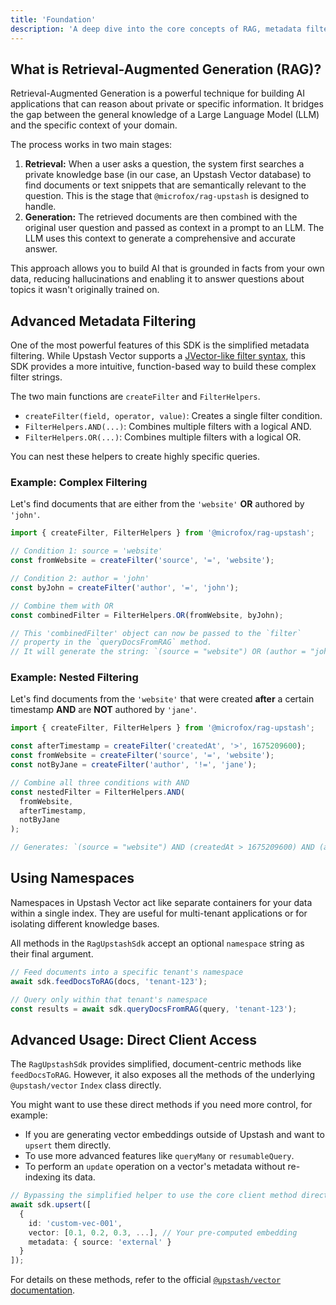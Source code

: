 ```yaml
---
title: 'Foundation'
description: 'A deep dive into the core concepts of RAG, metadata filtering, and advanced usage of the @microfox/rag--upstash SDK.'
---
```


## What is Retrieval-Augmented Generation (RAG)?

Retrieval-Augmented Generation is a powerful technique for building AI applications that can reason about private or specific information. It bridges the gap between the general knowledge of a Large Language Model (LLM) and the specific context of your domain.

The process works in two main stages:

1.  **Retrieval:** When a user asks a question, the system first searches a private knowledge base (in our case, an Upstash Vector database) to find documents or text snippets that are semantically relevant to the question. This is the stage that `@microfox/rag-upstash` is designed to handle.
2.  **Generation:** The retrieved documents are then combined with the original user question and passed as context in a prompt to an LLM. The LLM uses this context to generate a comprehensive and accurate answer.

This approach allows you to build AI that is grounded in facts from your own data, reducing hallucinations and enabling it to answer questions about topics it wasn't originally trained on.

## Advanced Metadata Filtering

One of the most powerful features of this SDK is the simplified metadata filtering. While Upstash Vector supports a [JVector-like filter syntax](https://docs.upstash.com/vector/features/filtering), this SDK provides a more intuitive, function-based way to build these complex filter strings.

The two main functions are `createFilter` and `FilterHelpers`.

-   `createFilter(field, operator, value)`: Creates a single filter condition.
-   `FilterHelpers.AND(...)`: Combines multiple filters with a logical AND.
-   `FilterHelpers.OR(...)`: Combines multiple filters with a logical OR.

You can nest these helpers to create highly specific queries.

### Example: Complex Filtering

Let's find documents that are either from the `'website'` **OR** authored by `'john'`.

```typescript
import { createFilter, FilterHelpers } from '@microfox/rag-upstash';

// Condition 1: source = 'website'
const fromWebsite = createFilter('source', '=', 'website');

// Condition 2: author = 'john'
const byJohn = createFilter('author', '=', 'john');

// Combine them with OR
const combinedFilter = FilterHelpers.OR(fromWebsite, byJohn);

// This 'combinedFilter' object can now be passed to the `filter`
// property in the `queryDocsFromRAG` method.
// It will generate the string: `(source = "website") OR (author = "john")`
```

### Example: Nested Filtering

Let's find documents from the `'website'` that were created **after** a certain timestamp **AND** are **NOT** authored by `'jane'`.

```typescript
import { createFilter, FilterHelpers } from '@microfox/rag-upstash';

const afterTimestamp = createFilter('createdAt', '>', 1675209600);
const fromWebsite = createFilter('source', '=', 'website');
const notByJane = createFilter('author', '!=', 'jane');

// Combine all three conditions with AND
const nestedFilter = FilterHelpers.AND(
  fromWebsite,
  afterTimestamp,
  notByJane
);

// Generates: `(source = "website") AND (createdAt > 1675209600) AND (author != "jane")`
```

## Using Namespaces

Namespaces in Upstash Vector act like separate containers for your data within a single index. They are useful for multi-tenant applications or for isolating different knowledge bases.

All methods in the `RagUpstashSdk` accept an optional `namespace` string as their final argument.

```typescript
// Feed documents into a specific tenant's namespace
await sdk.feedDocsToRAG(docs, 'tenant-123');

// Query only within that tenant's namespace
const results = await sdk.queryDocsFromRAG(query, 'tenant-123');
```

## Advanced Usage: Direct Client Access

The `RagUpstashSdk` provides simplified, document-centric methods like `feedDocsToRAG`. However, it also exposes all the methods of the underlying `@upstash/vector` `Index` class directly.

You might want to use these direct methods if you need more control, for example:
-   If you are generating vector embeddings outside of Upstash and want to `upsert` them directly.
-   To use more advanced features like `queryMany` or `resumableQuery`.
-   To perform an `update` operation on a vector's metadata without re-indexing its data.

```typescript
// Bypassing the simplified helper to use the core client method directly
await sdk.upsert([
  {
    id: 'custom-vec-001',
    vector: [0.1, 0.2, 0.3, ...], // Your pre-computed embedding
    metadata: { source: 'external' }
  }
]);
```
For details on these methods, refer to the official [`@upstash/vector` documentation](https://docs.upstash.com/vector).
